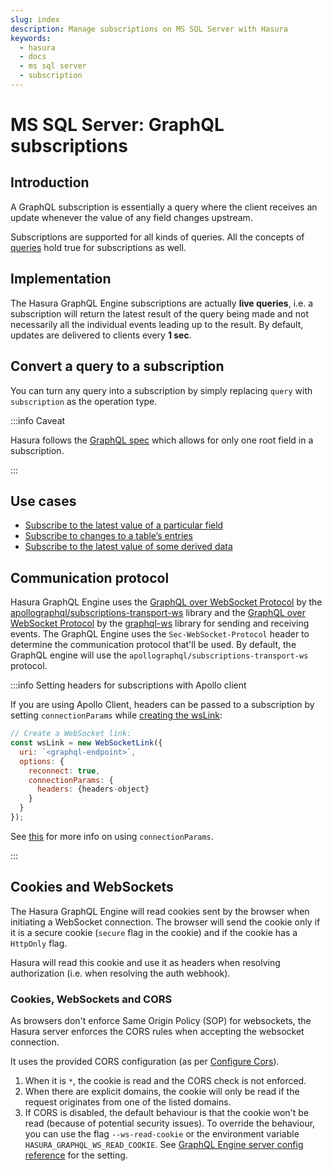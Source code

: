 ```yaml
---
slug: index
description: Manage subscriptions on MS SQL Server with Hasura
keywords:
  - hasura
  - docs
  - ms sql server
  - subscription
---
```


# MS SQL Server: GraphQL subscriptions

## Introduction

A GraphQL subscription is essentially a query where the client receives an update whenever the value of any field
changes upstream.

Subscriptions are supported for all kinds of queries. All the concepts of [queries](/queries/ms-sql-server/index.mdx)
hold true for subscriptions as well.

## Implementation

The Hasura GraphQL Engine subscriptions are actually **live queries**, i.e. a subscription will return the latest result
of the query being made and not necessarily all the individual events leading up to the result. By default, updates are
delivered to clients every **1 sec**.

<!--
.. TODO: DB COMPATIBILITY
  See more details on :ref:`subscriptions execution and performance <ms_sql_server_subscriptions_execution_and_performance>`.
-->

## Convert a query to a subscription

You can turn any query into a subscription by simply replacing `query` with `subscription` as the operation type.

:::info Caveat

Hasura follows the [GraphQL spec](https://graphql.github.io/graphql-spec/June2018/#sec-Single-root-field) which allows
for only one root field in a subscription.

:::

## Use cases

- [Subscribe to the latest value of a particular field](/subscriptions/ms-sql-server/use-cases.mdx#ms-sql-server-subscribe-field)
- [Subscribe to changes to a table’s entries](/subscriptions/ms-sql-server/use-cases.mdx#ms-sql-server-subscribe-table)
- [Subscribe to the latest value of some derived data](/subscriptions/ms-sql-server/use-cases.mdx#ms-sql-server-subscribe-derived)

## Communication protocol

Hasura GraphQL Engine uses the
[GraphQL over WebSocket Protocol](https://github.com/apollographql/subscriptions-transport-ws/blob/master/PROTOCOL.md)
by the [apollographql/subscriptions-transport-ws](https://github.com/apollographql/subscriptions-transport-ws) library
and the [GraphQL over WebSocket Protocol](https://github.com/enisdenjo/graphql-ws/blob/master/PROTOCOL.md) by the
[graphql-ws](https://github.com/enisdenjo/graphql-ws) library for sending and receiving events. The GraphQL Engine uses
the `Sec-WebSocket-Protocol` header to determine the communication protocol that'll be used. By default, the GraphQL
engine will use the `apollographql/subscriptions-transport-ws` protocol.

:::info Setting headers for subscriptions with Apollo client

If you are using Apollo Client, headers can be passed to a subscription by setting `connectionParams` while
[creating the wsLink](https://www.apollographql.com/docs/react/data/subscriptions/#client-setup):

```javascript {6-8}
// Create a WebSocket link:
const wsLink = new WebSocketLink({
  uri: `<graphql-endpoint>`,
  options: {
    reconnect: true,
    connectionParams: {
      headers: {headers-object}
    }
  }
});
```

See [this](https://www.apollographql.com/docs/react/data/subscriptions/#authentication-over-websocket) for more info on
using `connectionParams`.

:::

## Cookies and WebSockets

The Hasura GraphQL Engine will read cookies sent by the browser when initiating a WebSocket connection. The browser will
send the cookie only if it is a secure cookie (`secure` flag in the cookie) and if the cookie has a `HttpOnly` flag.

Hasura will read this cookie and use it as headers when resolving authorization (i.e. when resolving the auth webhook).

### Cookies, WebSockets and CORS

As browsers don't enforce Same Origin Policy (SOP) for websockets, the Hasura server enforces the CORS rules when
accepting the websocket connection.

It uses the provided CORS configuration (as per
[Configure Cors](/deployment/graphql-engine-flags/config-examples.mdx#configure-cors)).

1.  When it is `*`, the cookie is read and the CORS check is not enforced.
2.  When there are explicit domains, the cookie will only be read if the request originates from one of the listed
    domains.
3.  If CORS is disabled, the default behaviour is that the cookie won't be read (because of potential security issues).
    To override the behaviour, you can use the flag `--ws-read-cookie` or the environment variable
    `HASURA_GRAPHQL_WS_READ_COOKIE`. See
    [GraphQL Engine server config reference](/deployment/graphql-engine-flags/reference.mdx) for the setting.

<!-- Execution and performance <execution-and-performance> -->
